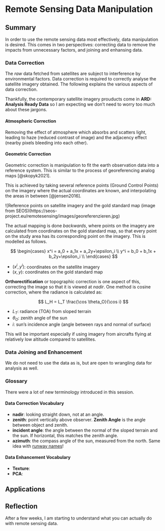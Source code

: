 # Remote Sensing Data Manipulation

## Summary

In order to use the remote sensing data most effectively, data manipulation is desired. This comes in two perspectives: correcting data to remove the impacts from unnecessary factors, and joining and enhansing data.

### Data Correction

The *raw* data fetched from satellites are subject to interference by environmental factors. Data correction is required to correctly analyse the satellite imagery obtained. The following explains the various aspects of data correction.

Thankfully, the contemporary satellite imagery prouducts come in **ARD: Analysis Ready Data** so I am expecting we don't need to worry too much about these jargons.

#### Atmospheric Correction {.unnumbered}

Removing the effect of atmosphere which absorbs and scatters light, leading to haze (reduced contrast of image) and the adjacency effect (nearby pixels bleeding into each other).





#### Geometric Correction {.unnumbered}

Geometric correction is manipulation to fit the earth observation data into a reference system. This is similar to the process of georeferencing analog maps [@skopyk2021].

This is achieved by taking several reference points (Ground Control Points) on the imagery where the actual coordinates are known, and interpolating the areas in between [@jensen2016].

\![Reference points on satellite imagery and the gold standard map (image from SEOS)(https://seos-project.eu/remotesensing/images/georeferenzieren.jpg)

The actual mapping is done *backwards*, where points on the imagery are calculated from coordinates on the gold standard map, so that every point on the study area has its corresponding point on the imagery. This is modelled as follows.

$$
\begin{cases}
x^i = a_0 + a_1x + a_2y+\epsilon_i \\
y^i = b_0 + b_1x + b_2y+\epsilon_i \\
\end{cases}
$$

-   $(x^i, y^i)$: coordinates on the satellite imagery
-   $(x, y)$: coordinates on the gold standard map

**Orthorectification** or topographic correction is one aspect of this, correcting the image so that it is viewed at *nadir*. One method is cosine correction, where the radiance is calculated as:

$$
L_H = L_T \frac{\cos \theta_O}{\cos i}
$$

-   $L_T$: radiance (TOA) from sloped terrain
-   $\theta_O$: zenith angle of the sun
-   $i$: sun's incidence angle (angle between rays and normal of surface)

This will be important especially if using imagery from aircrafts flying at relatively low altitude compared to satellites.

### Data Joining and Enhancement

We do not need to use the data as is, but are open to wrangling data for analysis as well.

### Glossary

There were a lot of new terminology introduced in this session.

#### Data Correction Vocabulary

-   **nadir**: looking straight down, not at an angle.
-   **zenith**: point vertically above observer. **Zenith Angle** is the angle between object and zenith.
-   **incident angle**: the angle between the normal of the sloped terrain and the sun. If horizontal, this matches the zenith angle.
-   **azimuth**: the compass angle of the sun, measured from the north. Same idea with [runway names](https://en.wikipedia.org/wiki/Runway#Naming)!

#### Data Enhancement Vocabulary

-   **Texture**:
-   **PCA**:

## Applications

## Reflection

After a few weeks, I am starting to understand what you can actually do with remote sensing data.
